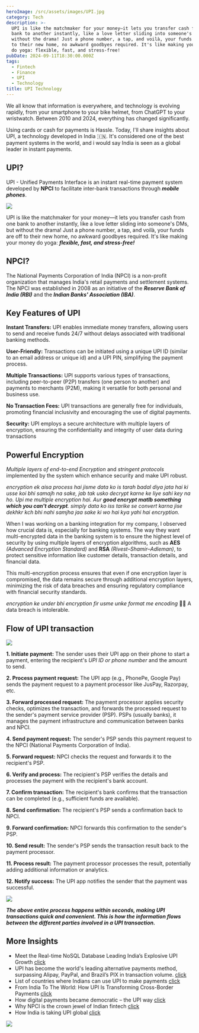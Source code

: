 ```yaml
---
heroImage: /src/assets/images/UPI.jpg
category: Tech
description: >-
  UPI is like the matchmaker for your money—it lets you transfer cash from one
  bank to another instantly, like a love letter sliding into someone's DMs, but
  without the drama! Just a phone number, a tap, and voilà, your funds are off
  to their new home, no awkward goodbyes required. It's like making your money
  do yoga: flexible, fast, and stress-free!
pubDate: 2024-09-11T18:30:00.000Z
tags:
  - Fintech
  - Finance
  - UPI
  - Technology
title: UPI Technology
---
```


We all know that information is everywhere, and technology is evolving rapidly, from your smartphone to your bike helmet, from ChatGPT to your wristwatch. Between 2010 and 2024, everything has changed significantly.

Using cards or cash for payments is Hassle. Today, I'll share insights about UPI, a technology developed in India 🇮🇳. It's considered one of the best payment systems in the world, and i would say India is seen as a global leader in instant payments.

## UPI?

UPI - Unified Payments Interface is an instant real-time payment system developed by **NPCI** to facilitate inter-bank transactions through **_mobile phones_**.

![](../../assets/images/love-paper-letter.gif)

UPI is like the matchmaker for your money—it lets you transfer cash from one bank to another instantly, like a love letter sliding into someone's DMs, but without the drama! Just a phone number, a tap, and voilà, your funds are off to their new home, no awkward goodbyes required. It's like making your money do yoga: **_flexible, fast, and stress-free!_**

## NPCI?

The National Payments Corporation of India (NPCI) is a non-profit organization that manages India's retail payments and settlement systems. The NPCI was established in 2008 as an initiative of the **_Reserve Bank of India (RBI)_** and the **_Indian Banks' Association (IBA)_**.

## Key Features of UPI

**Instant Transfers:** UPI enables immediate money transfers, allowing users to send and receive funds 24/7 without delays associated with traditional banking methods.

**User-Friendly:** Transactions can be initiated using a unique UPI ID (similar to an email address or unique id) and a UPI PIN, simplifying the payment process.

**Multiple Transactions:** UPI supports various types of transactions, including peer-to-peer (P2P) transfers (one person to another) and payments to merchants (P2M), making it versatile for both personal and business use.

**No Transaction Fees:** UPI transactions are generally free for individuals, promoting financial inclusivity and encouraging the use of digital payments.

**Security:** UPI employs a secure architecture with multiple layers of encryption, ensuring the confidentiality and integrity of user data during transactions

## Powerful Encryption

_Multiple layers of end-to-end Encryption_ and _stringent protocols_ implemented by the system which enhance security and make UPI robust.

_encryption ek aisa process hai jisme data ko is tarah badal diya jata hai ki usse koi bhi samajh na sake, jab tak usko decrypt karne ke liye sahi key na ho. Upi me multiple encryption hai. Aur **good encrypt matlb something which you can't decrypt**. simply data ko iss tarike se convert karna jise dekhkr kch bhi nahi samjha jaa sake ki wo hai kya yahi hai encryption._

When I was working on a banking integration for my company, I observed how crucial data is, especially for banking systems. The way they want multi-encrypted data in the banking system is to ensure the highest level of security by using multiple layers of encryption algorithms, such as **AES** _(Advanced Encryption Standard)_ and **RSA** _(Rivest–Shamir–Adleman)_, to protect sensitive information like customer details, transaction details, and financial data.

This multi-encryption process ensures that even if one encryption layer is compromised, the data remains secure through additional encryption layers, minimizing the risk of data breaches and ensuring regulatory compliance with financial security standards.

_encryption ke under bhi encryption fir usme unke format me encoding_ 😵‍💫 A data breach is intolerable.

## &#x20;Flow of UPI transaction

![](../../assets/images/infomation/mermaid-diagram-20240912190823.png)

**1. Initiate payment:** The sender uses their UPI app on their phone to start a payment, entering the recipient's _UPI ID or phone number_ and the amount to send.

**2. Process payment request:** The UPI app (e.g., PhonePe, Google Pay) sends the payment request to a payment processor like JusPay, Razorpay, etc.

**3. Forward processed request:** The payment processor applies security checks, optimizes the transaction, and forwards the processed request to the sender's payment service provider (PSP). PSPs (usually banks), it manages the payment infrastructure and communication between banks and NPCI.

**4. Send payment request:** The sender's PSP sends this payment request to the NPCI (National Payments Corporation of India).

**5. Forward request:** NPCI checks the request and forwards it to the recipient's PSP.

**6. Verify and process:** The recipient's PSP verifies the details and processes the payment with the recipient's bank account.

**7. Confirm transaction:** The recipient's bank confirms that the transaction can be completed (e.g., sufficient funds are available).

**8. Send confirmation:** The recipient's PSP sends a confirmation back to NPCI.

**9. Forward confirmation:** NPCI forwards this confirmation to the sender's PSP.

**10. Send result:** The sender's PSP sends the transaction result back to the payment processor.

**11. Process result:** The payment processor processes the result, potentially adding additional information or analytics.

**12. Notify success:** The UPI app notifies the sender that the payment was successful.

![](<../../assets/images/uml/UPI Payment Transaction.png>)

**_The above entire process happens within seconds, making UPI transactions quick and convenient. This is how the information flows between the different parties involved in a UPI transaction._**

## More Insights

- Meet the Real-time NoSQL Database Leading India’s Explosive UPI Growth [click](https://analyticsindiamag.com/ai-origins-evolution/meet-the-real-time-nosql-database-leading-indias-explosive-upi-growth/)
- UPI has become the world's leading alternative payments method, surpassing Alipay, PayPal, and Brazil’s PIX in transaction volume. [click](https://timesofindia.indiatimes.com/technology/tech-news/upi-surpasses-worlds-leading-digital-payments-platforms-with-this-record/articleshow/112949499.cms)
- List of countries where Indians can use UPI to make payments [click](https://economictimes.indiatimes.com/wealth/save/how-to-activate-make-payments-using-upi-international/articleshow/107626614.cms?utm_source=contentofinterest&utm_medium=text&utm_campaign=cppst)
- From India To The World: How UPI Is Transforming Cross-Border Payments [click](https://inc42.com/resources/from-india-to-the-world-how-upi-is-transforming-cross-border-payments/)
- How digital payments became democratic – the UPI way [click](https://economictimes.indiatimes.com/tech/newsletters/ettech-unwrapped/how-digital-payments-became-democratic-the-upi-way-and-other-top-tech-startup-stories-this-week/articleshow/103293579.cms?from=mdr)
- Why NPCI is the crown jewel of Indian fintech [click](https://www.moneycontrol.com/news/business/economy/why-npci-is-the-crown-jewel-of-indian-fintech-11328241.html)
- How India is taking UPI global [click](https://www.forbesindia.com/article/take-one-big-story-of-the-day/how-india-is-taking-upi-global/87477/1)

![](../../assets/images/infomation/upi-adoption.jpg)
